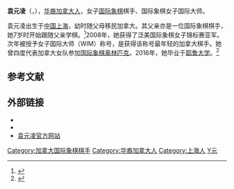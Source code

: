 {{Infobox chess player
|name = 袁元凌
|image= Yuanling Yuan Canadian Chess Queen.jpg
|caption= 
|birthname =
|country = {{CAN}}
|birth_place = [[中国|中国]][[上海|上海]]
|title = 女子国际大师
|rating = 2257（2017年4月）
|peakrating = 2270（2015年5月）
}}
'''袁元凌'''（{{lang-en|Yuanling Yuan}}，{{bd|1994年|6月3日}}），[[华裔加拿大人|华裔加拿大人]]，女子[[国际象棋|国际象棋]]棋手、国际象棋女子国际大师。

袁元凌出生于[[中国|中国]][[上海|上海]]，幼时随父母移民加拿大。其父亲亦是一位国际象棋棋手，她7岁时开始跟随父亲学棋。<ref>{{cite web|url=http://news.163.com/08/0621/11/4EV766Q6000120GU.html|title=华裔父女同披战袍　领军加拿大队出征国际象棋赛|date=2008-06-21|work=网易|access-date=2016-11-18|archive-url=https://web.archive.org/web/20170429000352/http://news.163.com/08/0621/11/4EV766Q6000120GU.html|archive-date=2017-04-29|dead-url=yes}}</ref>2008年，她获得了泛美国际象棋女子锦标赛亚军。次年被授予女子国际大师（WIM）称号，是获得该称号最年轻的加拿大棋手。她曾四度代表加拿大女队参加[[国际象棋奥林匹克|国际象棋奥林匹克]]。2016年，她毕业于[[耶鲁大学|耶鲁大学]]。<ref>{{Cite web |url=http://blogs.ibo.org/alumni/2014/02/12/now-at-yale-alumnus-turned-passion-for-chess-into-an-international-volunteer-organization/ |title=Now at Yale, alumnus turned passion for chess into an international volunteer organization |access-date=2016-11-18 |archive-date=2014-10-11 |archive-url=https://web.archive.org/web/20141011211138/http://blogs.ibo.org/alumni/2014/02/12/now-at-yale-alumnus-turned-passion-for-chess-into-an-international-volunteer-organization/ |dead-url=no }}</ref>

== 参考文献 ==
{{reflist}}

== 外部链接 ==
* {{Fide|8604541}}
* {{chessgames player|id=111246}}
* [http://yuanlingyuan.com/ 袁元凌官方网站] {{Wayback|url=http://yuanlingyuan.com/ |date=20210226090904 }}

{{DEFAULTSORT:Yuan袁}}
[[Category:加拿大国际象棋棋手|Category:加拿大国际象棋棋手]]
[[Category:华裔加拿大人|Category:华裔加拿大人]]
[[Category:上海人|Category:上海人]]
[[Category:袁姓|Y元]]